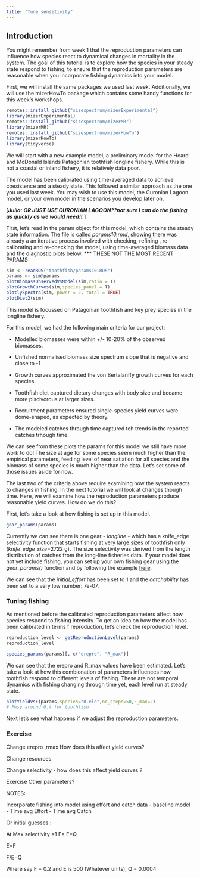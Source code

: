 ```yaml
---
title: "Tune sensitivity"
---
```


## Introduction

You might remember from week 1 that the reproduction parameters can influence how species react to dynamical changes in mortality in the system. The goal of this tutorial is to explore how the species in your steady state respond to fishing, to ensure that the reproduction parameters are reasonable when you incorporate fishing dynamics into your model.

First, we will install the same packages we used last week. Additionally, we will use the mizerHowTo package which contains some handy functions for this week's workshops.

```r
remotes::install_github("sizespectrum/mizerExperimental")
library(mizerExperimental)
remotes::install_github("sizespectrum/mizerMR")
library(mizerMR)
remotes::install_github("sizespectrum/mizerHowTo")
library(mizerHowTo)
library(tidyverse)
```

We will start with a new example model, a preliminary model for the Heard and McDonald Islands Patagonian toothfish longline fishery. While this is not a coastal or inland fishery, it is relatively data poor.

The model has been calibrated using time-averaged data to achieve coexistence and a steady state. This followed a similar approach as the one you used last week. You may wish to use this model, the Curonian Lagoon model, or your own model in the scenarios you develop later on.

\[***Julia: OR JUST USE CURONIAN LAGOON??not sure I can do the fishing as quickly as we would need!!*** \]

First, let's read in the param object for this model, which contains the steady state information. The file is called *params10.rmd*, showing there was already a an iterative process involved with checking, refining , re-calibrating and re-checking the model, using time-averaged biomass data and the diagnostic plots below. \*\*\* THESE NOT THE MOST RECENT PARAMS

```r
sim <- readRDS("toothfish/params10.RDS")
params <- sim@params
plotBiomassObservedVsModel(sim,ratio = T)
plotGrowthCurves(sim,species_panel = T)
plotlySpectra(sim, power = 2, total = TRUE)
plotDiet2(sim)
```

This model is focussed on Patagonian toothfish and key prey species in the longline fishery.

For this model, we had the following main criteria for our project:

-   Modelled biomasses were within +/- 10-20% of the observed biomasses.

-   Unfished normalised biomass size spectrum slope that is negative and close to -1

-   Growth curves approximated the von Bertalanffy growth curves for each species.

-   Toothfish diet captured dietary changes with body size and became more piscivorous at larger sizes.

-   Recruitment parameters ensured single-species yield curves were dome-shaped, as expected by theory.

-   The modeled catches through time captured teh trends in the reported catches trhough time.

We can see from these plots the params for this model we still have more work to do! The size at age for some species seem much higher than the empirical parameters, feeding level of near satiation for all species and the biomass of some species is much higher than the data. Let's set some of those issues aside for now. 

The last two of the criteria above require examining how the system reacts to changes in fishing. In the next  tutorial we will look at changes though time. Here, we will examine how the reproduction parameters produce reasonable yield curves. How do we do this?

First, let's take a look at how fishing is set up in this model.

```r
gear_params(params)
```

Currently we can see there is one gear - *longline* - which has a knife_edge selectivity function that starts fishing at very large sizes of toothfish only (*knife_edge_size*=2722 g). The size selectivity was derived from the length distribution of catches from the long-line fisheries data. If your model does not yet include fishing, you can set up your own fishing gear using the *gear_params()* function and by following the example [here](https://sizespectrum.org/mizer/reference/setFishing.html).

We can see that the *initial_effort* has been set to 1 and the *catchability* has been set to a very low number: 7e-07.

### Tuning fishing

As mentioned before the calibrated reproduction parameters affect how species respond to fishing intensity. To get an idea on how the model has been calibrated in terms f reproduction, let's check the reproduction level.

```r
reproduction_level <- getReproductionLevel(params)
reproduction_level

species_params(params)[, c("erepro", "R_max")]

```


We can see that the erepro and R_max values have been estimated. Let's take a look at how this combionation of parameters influences how toothfish respond to different levels of fishing. These are not temporal dynamics with fishing changing through time yet, each level run at steady state.

```r
plotYieldVsF(params,species="D.ele",no_steps=50,F_max=2)
# Fmsy around 0.4 for toothfish
```

Next let's see what happens if we adjust the reproduction parameters.


### Exercise

Change erepro ,rmax
How does this affect yield curves? 

Change resources 
 
Change selectivity - how does this affect yield  curves ?

Exercise 
Other parameters?

NOTES:

Incorporate fishing into model using effort and catch data 
- baseline model 
- Time avg Effort 
- Time avg Catch 

Or initial guesses :

At Max selectivity =1
F= E*Q

E=F

F/E=Q

Where say F = 0.2 and E is 500 (Whatever units), Q = 0.0004



